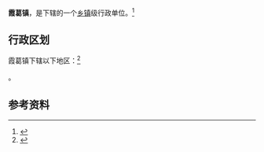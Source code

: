{{中国乡级行政区|35/06/24/106/000}}

'''霞葛镇'''，是{{PRC admin/fullname|35/06/24/106/000|3}}下辖的一个[[乡镇|乡镇]]级行政单位。<ref>{{PRC admin/ref sgc|{{PRC admin/parent|35/06/24/106/000}}}}</ref>

== 行政区划 ==

霞葛镇下辖以下地区：<ref>{{PRC admin/ref sgc|35/06/24/106/000}}</ref>

{{PRC admin/children|35/06/24/106/000}}。

== 参考资料 ==

{{reflist}}

{{行政区划小作品}}
{{PRC admin/navcat|35/06/24/106/000}}